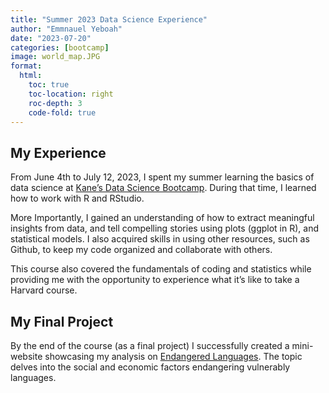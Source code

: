 ```yaml
---
title: "Summer 2023 Data Science Experience"
author: "Emmnauel Yeboah"
date: "2023-07-20"
categories: [bootcamp]
image: world_map.JPG
format: 
  html:
    toc: true
    toc-location: right
    roc-depth: 3
    code-fold: true
---
```


## My Experience 
From June 4th to July 12, 2023, I spent my summer learning the basics of data science at [Kane's Data Science Bootcamp](https://bootcamp.davidkane.info/). During that time, I learned how to work with R and RStudio. 

More Importantly, I gained an understanding of how to extract meaningful insights from data, and tell compelling stories using plots (ggplot in R), and statistical models. I also acquired skills in using other resources, such as Github, to keep my code organized and collaborate with others.

This course also covered the fundamentals of coding and statistics while providing me with the opportunity to experience what it's like to take a Harvard course. 

## My Final Project
By the end of the course (as a final project) I successfully created a mini-website showcasing my analysis on [Endangered Languages](https://ema-pubweb0707.quarto.pub/kwakuadus-blog/Kanes_DS-Class_Degree-Of-Endangered-Languages/). The topic delves into the social and economic factors endangering vulnerably languages. 